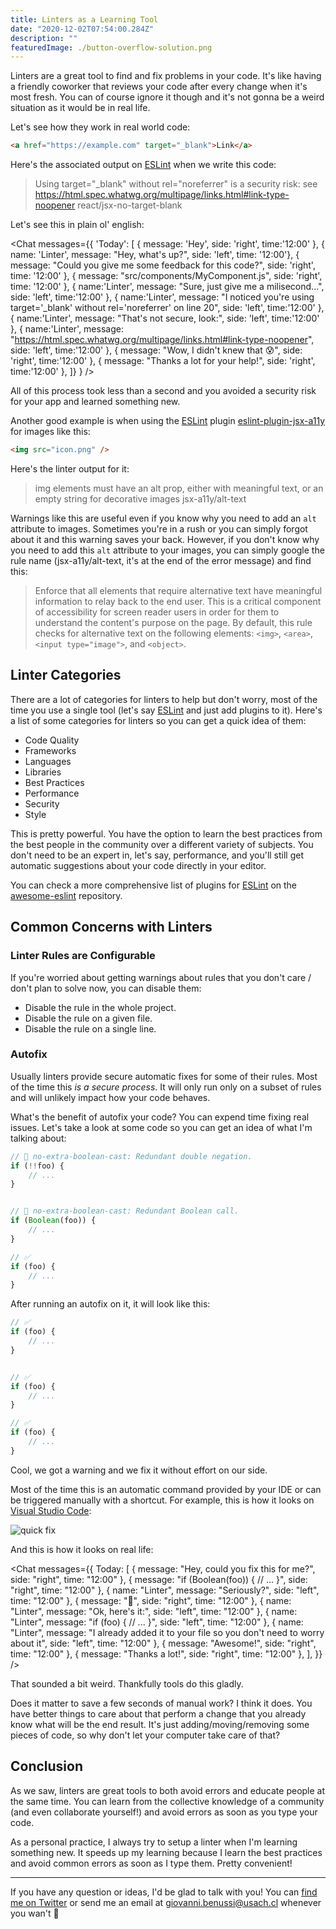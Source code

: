 ```yaml
---
title: Linters as a Learning Tool
date: "2020-12-02T07:54:00.284Z"
description: ""
featuredImage: ./button-overflow-solution.png
---
```


Linters are a great tool to find and fix problems in your code. It's like having a friendly coworker that reviews your code after every change
when it's most fresh. You can of course ignore it though and it's not gonna be
a weird situation as it would be in real life.

Let's see how they work in real world code:

```html
<a href="https://example.com" target="_blank">Link</a>
```

Here's the associated output on [ESLint](https://eslint.org/) when we write this
code:

> Using target="_blank" without rel="noreferrer" is a security risk: see https://html.spec.whatwg.org/multipage/links.html#link-type-noopener  react/jsx-no-target-blank

Let's see this in plain ol' english:

<Chat
  messages={{
'Today': [
    { message:  'Hey', side: 'right', time:'12:00' },
    { name: 'Linter', message: "Hey, what's up?", side: 'left', time: '12:00'},
    { message: "Could you give me some feedback for this code?", side: 'right', time: '12:00' },
    { message: "src/components/MyComponent.js", side: 'right', time: '12:00' },
    { name:'Linter', message: "Sure, just give me a milisecond...", side: 'left', time:'12:00' },
    { name:'Linter', message: "I noticed you're using target='_blank' without rel='noreferrer' on line 20", side: 'left', time:'12:00' },
    { name:'Linter', message: "That's not secure, look:", side: 'left', time:'12:00' },
    { name:'Linter', message: "https://html.spec.whatwg.org/multipage/links.html#link-type-noopener", side: 'left', time:'12:00' },
    { message: "Wow, I didn't knew that 😰", side: 'right', time:'12:00' },
    { message: "Thanks a lot for your help!", side: 'right', time:'12:00' },
  ]}
}
 />

All of this process took less than a second and you avoided a security risk for
your app and learned something new.

Another good example is when using the [ESLint](https://eslint.org/) plugin [eslint-plugin-jsx-a11y](https://github.com/jsx-eslint/eslint-plugin-jsx-a11y) for images like this:

```html
<img src="icon.png" />
```

Here's the linter output for it:

> img elements must have an alt prop, either with meaningful text, or an empty string for decorative images  jsx-a11y/alt-text

Warnings like this are useful even if you know why you need to add an `alt` attribute to images. Sometimes you're in a rush or you can simply forgot about it and this warning saves your back. However, if you don't know why you need to add this `alt` attribute to your images, you can simply google the rule name (jsx-a11y/alt-text, it's at the end of the error message) and find this:

> Enforce that all elements that require alternative text have meaningful information to relay back to the end user. This is a critical component of accessibility for screen reader users in order for them to understand the content's purpose on the page. By default, this rule checks for alternative text on the following elements: `<img>`, `<area>`, `<input type="image">`, and `<object>`.

## Linter Categories
There are a lot of categories for linters to help but don't worry, most of the
time you use a single tool (let's say [ESLint](https://eslint.org/) and just add
plugins to it). Here's a list of some categories for linters so you can get a
quick idea of them:

- Code Quality
- Frameworks
- Languages
- Libraries
- Best Practices
- Performance
- Security
- Style

This is pretty powerful. You have the option to learn the best practices from the best people in the community over a different variety of subjects. You don't need to be an expert in, let's say, performance, and you'll still get automatic suggestions about your code directly in your editor.

You can check a more comprehensive list of plugins for [ESLint](https://eslint.org/) on the [awesome-eslint](https://github.com/dustinspecker/awesome-eslint) repository.


## Common Concerns with Linters
### Linter Rules are Configurable
If you're worried about getting warnings about rules that you don't care / don't plan to solve now, you can disable them:

- Disable the rule in the whole project.
- Disable the rule on a given file.
- Disable the rule on a single line.

### Autofix
Usually linters provide secure automatic fixes for some of their rules. Most of the time this *is a secure process*. It will only run only on
a subset of rules and will unlikely impact how your code behaves.

What's the benefit of autofix your code? You can expend time fixing real issues. Let's take a look at some code so you can get an idea of what I'm talking about:

```js
// 🚫 no-extra-boolean-cast: Redundant double negation.
if (!!foo) {
    // ...
}


// 🚫 no-extra-boolean-cast: Redundant Boolean call.
if (Boolean(foo)) {
    // ...
}

// ✅
if (foo) {
    // ...
}
```

After running an autofix on it, it will look like this:

```js
// ✅
if (foo) {
    // ...
}


// ✅
if (foo) {
    // ...
}

// ✅
if (foo) {
    // ...
}
```

Cool, we got a warning and we fix it without effort on our side.

Most of the time this is an automatic command provided by your IDE or can be
triggered manually with a shortcut. For example, this is how it looks on [Visual Studio Code](https://marketplace.visualstudio.com/items?itemName=dbaeumer.vscode-eslint):

![quick fix](./quick-fix.png)

And this is how it looks on real life:


<Chat
  messages={{
    Today: [
      { message: "Hey, could you fix this for me?", side: "right", time: "12:00" },
      { message: "if (Boolean(foo)) { // ... }", side: "right", time: "12:00" },
      { name: "Linter", message: "Seriously?", side: "left", time: "12:00" },
      { message: "😬", side: "right", time: "12:00" },
      { name: "Linter", message: "Ok, here's it:", side: "left", time: "12:00" },
      { name: "Linter", message: "if (foo) { // ... }", side: "left", time: "12:00" },
      { name: "Linter", message: "I already added it to your file so you don't need to worry about it", side: "left", time: "12:00" },
      { message: "Awesome!", side: "right", time: "12:00" },
      { message: "Thanks a lot!", side: "right", time: "12:00" },
    ],
  }}
/>

That sounded a bit weird. Thankfully tools do this gladly.

Does it matter to save a few seconds of manual work? I think it does. You have
better things to care about that perform a change that you already know what
will be the end result. It's just adding/moving/removing some pieces of code, so
why don't let your computer take care of that?

## Conclusion
As we saw, linters are great tools to both avoid errors and educate people at
the same time. You can learn from the collective knowledge of a community (and
even collaborate yourself!) and avoid errors as soon as you type your code.

As a personal practice, I always try to setup a linter when I'm learning
something new. It speeds up my learning because I learn the best practices and
avoid common errors as soon as I type them. Pretty convenient!

---

If you have any question or ideas, I'd be glad to talk with you! You can [find me on Twitter](https://twitter.com/giovannibenussi) or send me an email at
[giovanni.benussi@usach.cl](mailto:giovanni.benussi@usach.cl) whenever you wan't
🙂
